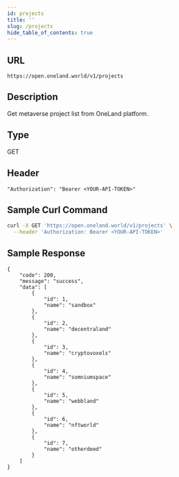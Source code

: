 ```yaml
---
id: projects
title: ''
slug: /projects
hide_table_of_contents: true
---
```


## URL

```
https://open.oneland.world/v1/projects
```

## Description
Get metaverse project list from OneLand platform.

## Type
GET

## Header

```
"Authorization": "Bearer <YOUR-API-TOKEN>"
```

## Sample Curl Command

```sh
curl -X GET 'https://open.oneland.world/v1/projects' \
  --header 'Authorization: Bearer <YOUR-API-TOKEN>'
```

## Sample Response

```
{
    "code": 200,
    "message": "success",
    "data": [
        {
            "id": 1,
            "name": "sandbox"
        },
        {
            "id": 2,
            "name": "decentraland"
        },
        {
            "id": 3,
            "name": "cryptovoxels"
        },
        {
            "id": 4,
            "name": "somniumspace"
        },
        {
            "id": 5,
            "name": "webbland"
        },
        {
            "id": 6,
            "name": "nftworld"
        },
        {
            "id": 7,
            "name": "otherdeed"
        }
    ]
}
```

